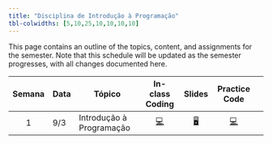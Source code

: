 ```yaml
---
title: "Disciplina de Introdução à Programação"
tbl-colwidths: [5,10,25,10,10,10,10]
---
```


This page contains an outline of the topics, content, and assignments for the semester.
Note that this schedule will be updated as the semester progresses, with all changes documented here.

::: column-screen-inset-right
| Semana | Data | Tópico | In-class Coding | Slides | Practice Code |
|:------:|--------|--------|:------:|:------:|:------:|:------:|
| 1 | 9/3 | Introdução à Programação | [💻]() | [🖥]()  | [💻]() |
:::